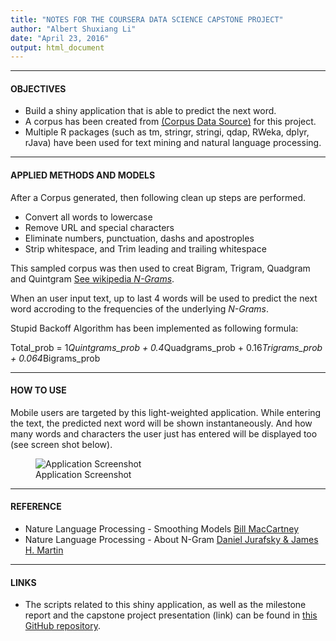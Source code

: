 ```yaml
---
title: "NOTES FOR THE COURSERA DATA SCIENCE CAPSTONE PROJECT"
author: "Albert Shuxiang Li"
date: "April 23, 2016"
output: html_document
---
```


******

#### OBJECTIVES

* Build a shiny application that is able to predict the next word.  
* A corpus has been created from [(Corpus Data Source)](https://d396qusza40orc.cloudfront.net/dsscapstone/dataset/Coursera-SwiftKey.zip) for this project. 
* Multiple R packages (such as tm, stringr, stringi, qdap, RWeka, dplyr, rJava) have been used for text mining and natural language processing.

******

#### APPLIED METHODS AND MODELS

After a Corpus generated, then following clean up steps are performed.  
  
  * Convert all words to lowercase
  * Remove URL and special characters
  * Eliminate numbers, punctuation, dashs and apostroples
  * Strip whitespace, and Trim leading and trailing whitespace

This sampled corpus was then used to creat Bigram, Trigram, Quadgram and Quintgram [See wikipedia *N-Grams*](http://en.wikipedia.org/wiki/N-gram). 

When an user input text, up to last 4 words will be used to predict the next word accroding to the frequencies of the underlying *N-Grams*. 

Stupid Backoff Algorithm has been implemented as following formula:

Total_prob = 1*Quintgrams_prob + 0.4*Quadgrams_prob + 0.16*Trigrams_prob + 0.064*Bigrams_prob 

******

#### HOW TO USE

Mobile users are targeted by this light-weighted application. While entering the text, the predicted next word will be shown instantaneously. And how many words and characters the user just has entered will be displayed too (see screen shot below).

![Application Screenshot](screen.png)

******

#### REFERENCE

* Nature Language Processing - Smoothing Models [Bill MacCartney](http://nlp.stanford.edu/~wcmac/papers/20050421-smoothing-tutorial.pdf)  
* Nature Language Processing - About N-Gram [Daniel Jurafsky & James H. Martin](https://lagunita.stanford.edu/c4x/Engineering/CS-224N/asset/slp4.pdf)


******

#### LINKS

* The scripts related to this shiny application, as well as the milestone report and the capstone project presentation (link) can be found in [this GitHub repository](https://github.com/AlbertShuxiangLi/CapstoneProject).
